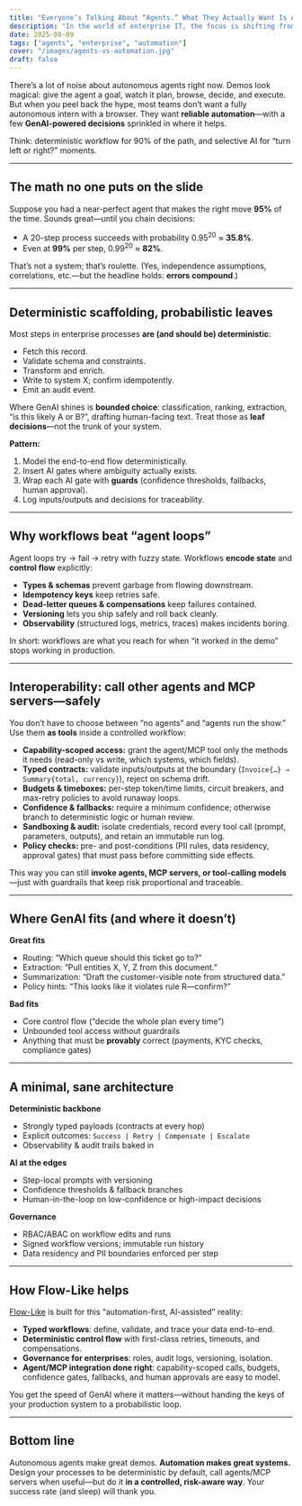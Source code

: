 ```yaml
---
title: "Everyone’s Talking About “Agents.” What They Actually Want Is Automation."
description: "In the world of enterprise IT, the focus is shifting from autonomous agents to reliable automation. This article explores the nuances of this transition."
date: 2025-08-09
tags: ["agents", "enterprise", "automation"]
cover: "/images/agents-vs-automation.jpg"
draft: false
---
```


There’s a lot of noise about autonomous agents right now. Demos look magical: give the agent a goal, watch it plan, browse, decide, and execute. But when you peel back the hype, most teams don’t want a fully autonomous intern with a browser. They want **reliable automation**—with a few **GenAI-powered decisions** sprinkled in where it helps.

Think: deterministic workflow for 90% of the path, and selective AI for “turn left or right?” moments.

---

## The math no one puts on the slide

Suppose you had a near-perfect agent that makes the right move **95%** of the time. Sounds great—until you chain decisions:

* A 20-step process succeeds with probability 0.95<sup>20</sup> ≈ <strong>35.8%</strong>.
* Even at **99%** per step, 0.99<sup>20</sup> ≈ <strong>82%</strong>.

That’s not a system; that’s roulette.
(Yes, independence assumptions, correlations, etc.—but the headline holds: **errors compound**.)

---

## Deterministic scaffolding, probabilistic leaves

Most steps in enterprise processes **are (and should be) deterministic**:

* Fetch this record.
* Validate schema and constraints.
* Transform and enrich.
* Write to system X; confirm idempotently.
* Emit an audit event.

Where GenAI shines is **bounded choice**: classification, ranking, extraction, “is this likely A or B?”, drafting human-facing text. Treat those as **leaf decisions**—not the trunk of your system.

**Pattern:**

1. Model the end-to-end flow deterministically.
2. Insert AI gates where ambiguity actually exists.
3. Wrap each AI gate with **guards** (confidence thresholds, fallbacks, human approval).
4. Log inputs/outputs and decisions for traceability.

---

## Why workflows beat “agent loops”

Agent loops try → fail → retry with fuzzy state. Workflows **encode state** and **control flow** explicitly:

* **Types & schemas** prevent garbage from flowing downstream.
* **Idempotency keys** keep retries safe.
* **Dead-letter queues & compensations** keep failures contained.
* **Versioning** lets you ship safely and roll back cleanly.
* **Observability** (structured logs, metrics, traces) makes incidents boring.

In short: workflows are what you reach for when “it worked in the demo” stops working in production.

---

## Interoperability: call other agents and MCP servers—safely

You don’t have to choose between “no agents” and “agents run the show.” Use them **as tools** inside a controlled workflow:

* **Capability-scoped access:** grant the agent/MCP tool only the methods it needs (read-only vs write, which systems, which fields).
* **Typed contracts:** validate inputs/outputs at the boundary (`Invoice{…} → Summary{total, currency}`), reject on schema drift.
* **Budgets & timeboxes:** per-step token/time limits, circuit breakers, and max-retry policies to avoid runaway loops.
* **Confidence & fallbacks:** require a minimum confidence; otherwise branch to deterministic logic or human review.
* **Sandboxing & audit:** isolate credentials, record every tool call (prompt, parameters, outputs), and retain an immutable run log.
* **Policy checks:** pre- and post-conditions (PII rules, data residency, approval gates) that must pass before committing side effects.

This way you can still **invoke agents, MCP servers, or tool-calling models**—just with guardrails that keep risk proportional and traceable.

---

## Where GenAI fits (and where it doesn’t)

**Great fits**

* Routing: “Which queue should this ticket go to?”
* Extraction: “Pull entities X, Y, Z from this document.”
* Summarization: “Draft the customer-visible note from structured data.”
* Policy hints: “This looks like it violates rule R—confirm?”

**Bad fits**

* Core control flow (“decide the whole plan every time”)
* Unbounded tool access without guardrails
* Anything that must be **provably** correct (payments, KYC checks, compliance gates)

---

## A minimal, sane architecture

**Deterministic backbone**

* Strongly typed payloads (contracts at every hop)
* Explicit outcomes: `Success | Retry | Compensate | Escalate`
* Observability & audit trails baked in

**AI at the edges**

* Step-local prompts with versioning
* Confidence thresholds & fallback branches
* Human-in-the-loop on low-confidence or high-impact decisions

**Governance**

* RBAC/ABAC on workflow edits and runs
* Signed workflow versions; immutable run history
* Data residency and PII boundaries enforced per step

---

## How Flow-Like helps

[Flow-Like](https://github.com/TM9657/flow-like) is built for this “automation-first, AI-assisted” reality:

* **Typed workflows**: define, validate, and trace your data end-to-end.
* **Deterministic control flow** with first-class retries, timeouts, and compensations.
* **Governance for enterprises**: roles, audit logs, versioning, isolation.
* **Agent/MCP integration done right**: capability-scoped calls, budgets, confidence gates, fallbacks, and human approvals are easy to model.

You get the speed of GenAI where it matters—without handing the keys of your production system to a probabilistic loop.

---

## Bottom line

Autonomous agents make great demos. **Automation makes great systems.**
Design your processes to be deterministic by default, call agents/MCP servers when useful—but do it **in a controlled, risk-aware way**. Your success rate (and sleep) will thank you.
